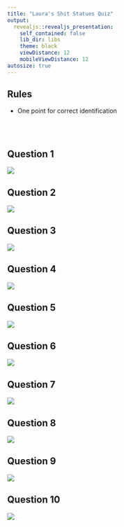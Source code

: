 ```yaml
---
title: "Laura's Shit Statues Quiz"
output:
  revealjs::revealjs_presentation:
    self_contained: false
    lib_dir: libs
    theme: black
    viewDistance: 12
    mobileViewDistance: 12
autosize: true
---
```


## Rules

- One point for correct identification

<br /><br />

## Question 1
<img src="1.jpg"></img>

## Question 2
<img src="2.jpg"></img>

## Question 3
<img src="3.jpg"></img>

## Question 4
<img src="4.jpg"></img>

## Question 5
<img src="5.jpg"></img>

## Question 6
<img src="6.jpg"></img>

## Question 7
<img src="7.jpg"></img>

## Question 8
<img src="8.jpg"></img>

## Question 9
<img src="9.jpg"></img>

## Question 10
<img src="10.png"></img>

